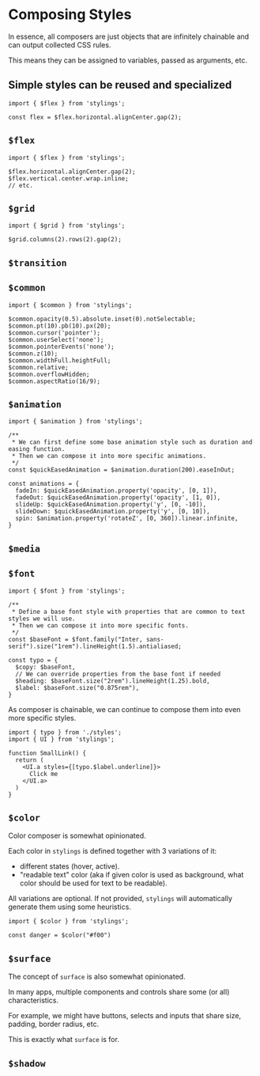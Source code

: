 
# Composing Styles

In essence, all composers are just objects that are infinitely chainable and can output collected CSS rules.

This means they can be assigned to variables, passed as arguments, etc.

## Simple styles can be reused and specialized

```tsx
import { $flex } from 'stylings';

const flex = $flex.horizontal.alignCenter.gap(2);

```



## `$flex`

```tsx
import { $flex } from 'stylings';

$flex.horizontal.alignCenter.gap(2);
$flex.vertical.center.wrap.inline;
// etc.
```

## `$grid`

```tsx
import { $grid } from 'stylings';

$grid.columns(2).rows(2).gap(2);
```

## `$transition`

## `$common`

```tsx
import { $common } from 'stylings';

$common.opacity(0.5).absolute.inset(0).notSelectable;
$common.pt(10).pb(10).px(20);
$common.cursor('pointer');
$common.userSelect('none');
$common.pointerEvents('none');
$common.z(10);
$common.widthFull.heightFull;
$common.relative;
$common.overflowHidden;
$common.aspectRatio(16/9);

```

## `$animation`

```tsx
import { $animation } from 'stylings';

/**
 * We can first define some base animation style such as duration and easing function.
 * Then we can compose it into more specific animations.
 */
const $quickEasedAnimation = $animation.duration(200).easeInOut;

const animations = {
  fadeIn: $quickEasedAnimation.property('opacity', [0, 1]),
  fadeOut: $quickEasedAnimation.property('opacity', [1, 0]),
  slideUp: $quickEasedAnimation.property('y', [0, -10]),
  slideDown: $quickEasedAnimation.property('y', [0, 10]),
  spin: $animation.property('rotateZ', [0, 360]).linear.infinite,
}
```

## `$media`

## `$font`

```tsx filename="styles.ts"
import { $font } from 'stylings';

/**
 * Define a base font style with properties that are common to text styles we will use.
 * Then we can compose it into more specific fonts.
 */
const $baseFont = $font.family("Inter, sans-serif").size("1rem").lineHeight(1.5).antialiased;

const typo = {
  $copy: $baseFont,
  // We can override properties from the base font if needed
  $heading: $baseFont.size("2rem").lineHeight(1.25).bold, 
  $label: $baseFont.size("0.875rem"),
}
```

As composer is chainable, we can continue to compose them into even more specific styles.

```tsx filename="SmallLink.tsx"
import { typo } from './styles';
import { UI } from 'stylings';

function SmallLink() {
  return (
    <UI.a styles={[typo.$label.underline]}>
      Click me
    </UI.a>
  )
}
```

## `$color`

Color composer is somewhat opinionated. 

Each color in `stylings` is defined together with 3 variations of it:
- different states (hover, active). 
- "readable text" color (aka if given color is used as background, what color should be used for text to be readable).

All variations are optional. If not provided, `stylings` will automatically generate them using some heuristics.

```tsx filename="styles.ts"
import { $color } from 'stylings';

const danger = $color("#f00")
```



## `$surface`

The concept of `surface` is also somewhat opinionated.

In many apps, multiple components and controls share some (or all) characteristics.

For example, we might have buttons, selects and inputs that share size, padding, border radius, etc.

This is exactly what `surface` is for.

## `$shadow`